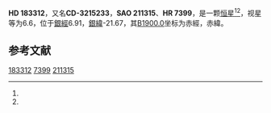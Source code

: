 {{Starbox begin
| name = HD 183312
}}
{{Starbox observe
| epoch = [[J2000.0|J2000.0]]
| constell = {{星座名待查}}<ref name=SIMBAD>{{cite web
 | url=http://simbad.u-strasbg.fr/simbad/sim-id?Ident=HR+7399
 | title=Pulsating variable Star
 | publisher=Centre de Données astronomiques de Strasbourg
 | work=SIMBAD
 | accessdate=2012-07-13
 | archive-date=2016-03-15
 | archive-url=https://web.archive.org/web/20160315123848/http://simbad.u-strasbg.fr/simbad/sim-id?Ident=HR+7399
 | dead-url=no
 }}</ref><ref name=DATA>{{cite web
 | url=http://vizier.u-strasbg.fr/viz-bin/VizieR-5?-out.add=.&-source=5050&-corr=PK=HR&-out.max=9999&HR=7399
 | title=VizieR Detailed Page
 | accessdate=2012-07-13
 | archive-date=2016-03-05
 | archive-url=https://web.archive.org/web/20160305030520/http://vizier.u-strasbg.fr/viz-bin/VizieR-5?-out.add=.&-source=5050&-corr=PK=HR&-out.max=9999&HR=7399
 | dead-url=no
 }}</ref>
| 星官 = 
| ra = {{RA|19|30|14.7}}<ref name=SIMBAD /><ref name=DATA />
| dec = {{DEC|-32|5|32}}<ref name=SIMBAD /><ref name=DATA />
| appmag_v = 6.6<ref name=SIMBAD /><ref name=DATA />
}}
{{Starbox character
| class = F3IV-V<ref name=SIMBAD /><ref name=DATA />
| b-v = 0.39<ref name=SIMBAD /><ref name=DATA />
| u-b = <ref name=SIMBAD /><ref name=DATA />
| r-i = <ref name=SIMBAD /><ref name=DATA />
| variable = 
}}
{{Starbox astrometry
| radial_v = 
| prop_mo_ra = 8
| parallax = 
| p_error = 
}}
{{Starbox catalog
| names =CD-3215233，[[SAO星表|SAO]] 211315，[[HD星表|HD]] 183312，[[HR星表|HR]] 7399}}
{{Starbox reference |Simbad=HR+7399}}
{{Starbox end}}

'''HD 183312'''，又名'''CD-3215233'''，'''SAO 211315'''、'''HR 7399'''，是一颗[[恒星|恒星]]<ref name=SIMBAD /><ref name=DATA />，视星等为6.6，位于[[銀道座標系|銀經]]6.91，[[銀道座標系|銀緯]]-21.67，其[[B1900.0|B1900.0]]坐标为赤經{{RA|19|23|48.4}}，赤緯{{DEC|-32|-21.67|49}}。

== 参考文献 ==
{{reflist}}

{{star-stub}}

[[Category:HD和HDE天體|183312]]
[[Category:HR天體|7399]]
[[Category:SAO天體|211315]]